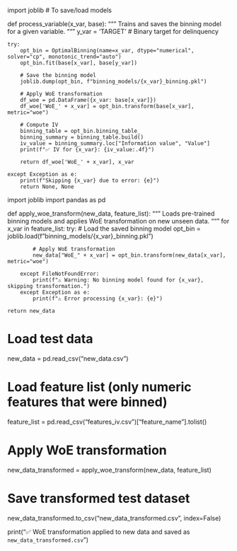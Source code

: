 import joblib  # To save/load models

def process_variable(x_var, base):
    """
    Trains and saves the binning model for a given variable.
    """
    y_var = 'TARGET'  # Binary target for delinquency

    try:
        opt_bin = OptimalBinning(name=x_var, dtype="numerical", solver="cp", monotonic_trend="auto")
        opt_bin.fit(base[x_var], base[y_var])

        # Save the binning model
        joblib.dump(opt_bin, f"binning_models/{x_var}_binning.pkl")

        # Apply WoE transformation
        df_woe = pd.DataFrame({x_var: base[x_var]})
        df_woe['WoE_' + x_var] = opt_bin.transform(base[x_var], metric="woe")

        # Compute IV
        binning_table = opt_bin.binning_table_
        binning_summary = binning_table.build()
        iv_value = binning_summary.loc["Information value", "Value"]
        print(f"✅ IV for {x_var}: {iv_value:.4f}")

        return df_woe['WoE_' + x_var], x_var

    except Exception as e:
        print(f"Skipping {x_var} due to error: {e}")
        return None, None


import joblib
import pandas as pd

def apply_woe_transform(new_data, feature_list):
    """
    Loads pre-trained binning models and applies WoE transformation on new unseen data.
    """
    for x_var in feature_list:
        try:
            # Load the saved binning model
            opt_bin = joblib.load(f"binning_models/{x_var}_binning.pkl")

            # Apply WoE transformation
            new_data["WoE_" + x_var] = opt_bin.transform(new_data[x_var], metric="woe")

        except FileNotFoundError:
            print(f"⚠️ Warning: No binning model found for {x_var}, skipping transformation.")
        except Exception as e:
            print(f"⚠️ Error processing {x_var}: {e}")

    return new_data

# Load test data
new_data = pd.read_csv("new_data.csv")

# Load feature list (only numeric features that were binned)
feature_list = pd.read_csv("features_iv.csv")["feature_name"].tolist()

# Apply WoE transformation
new_data_transformed = apply_woe_transform(new_data, feature_list)

# Save transformed test dataset
new_data_transformed.to_csv("new_data_transformed.csv", index=False)

print("✅ WoE transformation applied to new data and saved as `new_data_transformed.csv`")

